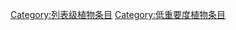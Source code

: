{{catmore1|[[WikiProject:植物|WikiProject:植物]]}}
{{Articles by Quality|topic=植物|project=植物|format=toc}}
{{Articles by Importance|topic=植物|project=植物|format=toc}}
{{empty category}}

[[Category:列表级植物条目|Category:列表级植物条目]]
[[Category:低重要度植物条目|Category:低重要度植物条目]]
